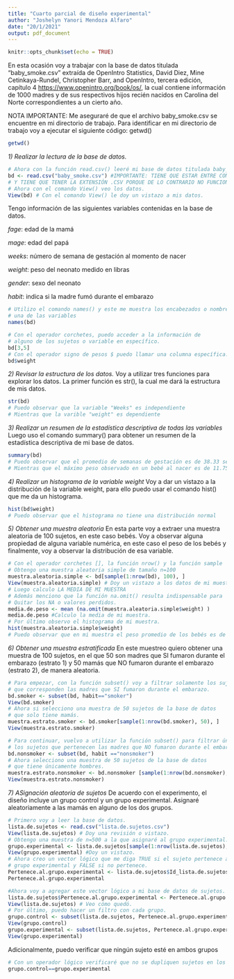 ---
title: "Cuarto parcial de diseño experimental"
author: "Joshelyn Yanori Mendoza Alfaro"
date: "20/1/2021"
output: pdf_document
---

```{r setup, include=FALSE}
knitr::opts_chunk$set(echo = TRUE)
```

En esta ocasión voy a trabajar con la base de datos titulada “baby_smoke.csv” extraída de OpenIntro Statistics, David Diez, Mine Cetinkaya-Rundel, Christopher Barr, and OpenIntro, tercera edición, capítulo 4 <https://www.openintro.org/book/os/>, la cual contiene información de 1000 madres y de sus respectivos hijos recién nacidos en Carolina del Norte correspondientes a un cierto año.

NOTA IMPORTANTE: Me aseguraré de que el archivo baby_smoke.csv se encuentre en mi directorio de trabajo. Para identificar en mi directorio de trabajo voy a ejecutar el siguiente código: getwd()

```{r}
getwd()
```
*1) Realizar la lectura de la base de datos.*  
```{r}
# Ahora con la función read.csv() leeré mi base de datos titulada baby_smoke.csv
bd <- read.csv("baby_smoke.csv") #IMPORTANTE: TIENE QUE ESTAR ENTRE COMILLAS
# Y TIENE QUE TENER LA EXTENSIÓN .CSV PORQUE DE LO CONTRARIO NO FUNCIONA
# Ahora con el comando View() veo los datos.
View(bd) # Con el comando View() le doy un vistazo a mis datos.
```

Tengo información de las siguientes variables contenidas en la base de datos.

*fage*: edad de la mamá

*mage*: edad del papá

*weeks*: número de semana de gestación al momento de nacer

*weight*: peso del neonato medido en libras

*gender*: sexo del neonato

*habit*: indica si la madre fumó durante el embarazo

```{r}
# Utilizo el comando names() y este me muestra los encabezados o nombres de cada
# una de las variables
names(bd)
```
```{r}
# Con el operador corchetes, puedo acceder a la información de
# alguno de los sujetos o variable en específico.
bd[3,5]
# Con el operador signo de pesos $ puedo llamar una columna específica.
bd$weight
```
*2) Revisar la estructura de los datos.*
Voy a utilizar tres funciones para explorar los datos. La primer función es str(), la cual me dará la estructura de mis datos.
```{r}
str(bd)
# Puedo observar que la variable "Weeks" es independiente
# Mientras que la varible "weight" es dependiente
```
*3) Realizar un resumen de la estadística descriptiva de todas las variables*
Luego uso el comando summary() para obtener un resumen de la estadística descriptiva de mi base de datos.
```{r}
summary(bd)
# Puedo observar que el promedio de semanas de gestación es de 38.33 semanas
# Mientras que el máximo peso observado en un bebé al nacer es de 11.750 libras
```
*4) Realizar un histograma de la variable weight*
Voy a dar un vistazo a la distribución de la variable weight, para ello puedo usar el comando hist() que me da un histograma.
```{r}
hist(bd$weight)
# Puedo observar que el histograma no tiene una distribución normal
```
*5) Obtener una muestra aleatoria*
En esta parte voy a extraer una muestra aleatoria de 100 sujetos, en este caso bebés. Voy a observar alguna propiedad de alguna variable numérica, en este caso el peso de los bebés y finalmente, voy a observar la distribución de esa variable.
```{r}
# Con el operador corchetes [], la función nrow() y la función sample
# Obtengo una muestra aleatoria simple de tamaño n=100
muestra.aleatoria.simple <- bd[sample(1:nrow(bd), 100), ]
View(muestra.aleatoria.simple) # Doy un vistazo a los datos de mi muestra
# Luego calculo LA MEDIA DE MI MUESTRA
# Además menciono que la función na.omit() resulta indispensable para
# Quitar los NA o valores perdidos.
media.de.peso <- mean (na.omit(muestra.aleatoria.simple$weight) )
media.de.peso #Calculo la media de mi muestra.
# Por último observo el histograma de mi muestra.
hist(muestra.aleatoria.simple$weight)
# Puedo observar que en mi muestra el peso promedio de los bebés es de 7.116 libras
```
*6) Obtener una muestra estratificada*
En este muestreo quiero obtener una muestra de 100 sujetos, en el que 50 son madres que SI fumaron durante el embarazo (estrato 1) y 50 mamás que NO fumaron durante el embarazo (estrato 2), de manera aleatoria.
 
```{r}
# Para empezar, con la función subset() voy a filtrar solamente los sujetos
# que corresponden las madres que SI fumaron durante el embarazo.
bd.smoker <- subset(bd, habit=="smoker")
View(bd.smoker)
# Ahora si selecciono una muestra de 50 sujetos de la base de datos
# que solo tiene mamás.
muestra.estrato.smoker <- bd.smoker[sample(1:nrow(bd.smoker), 50), ]
View(muestra.estrato.smoker)
```

```{r}
# Para continuar, vuelvo a utilizar la función subset() para filtrar únicamente
# los sujetos que pertenecen las madres que NO fumaron durante el embarazo.
bd.nonsmoker <- subset(bd, habit =="nonsmoker")
# Ahora selecciono una muestra de 50 sujetos de la base de datos
# que tiene únicamente hombres.
muestra.estrato.nonsmoker <- bd.nonsmoker [sample(1:nrow(bd.nonsmoker), 50), ]
View(muestra.estrato.nonsmoker)
```

*7) ASignación aleatoria de sujetos*
De acuerdo con el experimento, el diseño incluye un grupo control y un grupo experimental. Asignaré aleatoriamente a las mamás en alguno de los dos grupos.
```{r}
# Primero voy a leer la base de datos.
lista.de.sujetos <- read.csv("lista.de.sujetos.csv")
View(lista.de.sujetos) # Doy una revisión o vistazo.
# Obtengo una muestra de n=500 a la que asignaré al grupo experimental.
grupo.experimental <- lista.de.sujetos[sample(1:nrow(lista.de.sujetos), 500), ]
View(grupo.experimental) #Doy un vistazo.
# Ahora creo un vector lógico que me diga TRUE si el sujeto pertenece al 
# grupo experimental y FALSE si no pertenece.
Pertenece.al.grupo.experimental <- lista.de.sujetos$Id_lista.de.sujetos %in% grupo.experimental
Pertenece.al.grupo.experimental
```
```{r}
#Ahora voy a agregar este vector lógico a mi base de datos de sujetos.
lista.de.sujetos$Pertenece.al.grupo.experimental <- Pertenece.al.grupo.experimental
View(lista.de.sujetos) # Veo cómo quedó.
# Por último, puedo hacer un filtro con cada grupo.
grupo.control <- subset(lista.de.sujetos, Pertenece.al.grupo.experimental=="FALSE")
View(grupo.control)
grupo.experimental <- subset(lista.de.sujetos, Pertenece.al.grupo.experimental=="TRUE")
View(grupo.experimental)
```

Adicionalmente, puedo verificar que ningún sujeto esté en ambos grupos
```{r}
# Con un operador lógico verificaré que no se dupliquen sujetos en los grupos.
grupo.control==grupo.experimental
```















